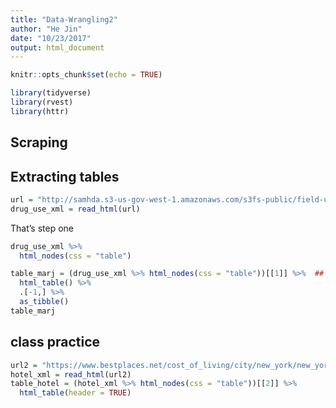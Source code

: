 ```yaml
---
title: "Data-Wrangling2"
author: "He Jin"
date: "10/23/2017"
output: html_document
---
```


```r
knitr::opts_chunk$set(echo = TRUE)

library(tidyverse)
library(rvest)
library(httr)

```

## Scraping
## Extracting tables
```r
url = "http://samhda.s3-us-gov-west-1.amazonaws.com/s3fs-public/field-uploads/2k15StateFiles/NSDUHsaeShortTermCHG2015.htm"
drug_use_xml = read_html(url)

```

That's step one

```r
drug_use_xml %>%
  html_nodes(css = "table")
```

```r
table_marj = (drug_use_xml %>% html_nodes(css = "table"))[[1]] %>%  ## give me the first one
  html_table() %>%
  .[-1,] %>% 
  as_tibble()
table_marj
```

## class practice
```r
url2 = "https://www.bestplaces.net/cost_of_living/city/new_york/new_york"
hotel_xml = read_html(url2)
table_hotel = (hotel_xml %>% html_nodes(css = "table"))[[2]] %>% 
  html_table(header = TRUE)

```

